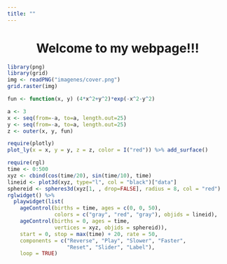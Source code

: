 ```yaml
---
title: ""
---
```


<center>
<h1>Welcome to my webpage!!!</h1>
</center>

```r
library(png)
library(grid)
img <- readPNG("imagenes/cover.png")
grid.raster(img)
```

```r
fun <- function(x, y) (4*x^2+y^2)*exp(-x^2-y^2)

a <- 3
x <- seq(from=-a, to=a, length.out=25)
y <- seq(from=-a, to=a, length.out=25)
z <- outer(x, y, fun)

require(plotly)
plot_ly(x = x, y = y, z = z, color = I("red")) %>% add_surface()
```

```r
require(rgl)
time <- 0:500
xyz <- cbind(cos(time/20), sin(time/10), time)
lineid <- plot3d(xyz, type="l", col = "black")["data"]
sphereid <- spheres3d(xyz[1, , drop=FALSE], radius = 8, col = "red")
rglwidget() %>%
  playwidget(list(
    ageControl(births = time, ages = c(0, 0, 50),
               colors = c("gray", "red", "gray"), objids = lineid),
    ageControl(births = 0, ages = time,
               vertices = xyz, objids = sphereid)),
    start = 0, stop = max(time) + 20, rate = 50,
    components = c("Reverse", "Play", "Slower", "Faster",
                   "Reset", "Slider", "Label"),
    loop = TRUE)
```


